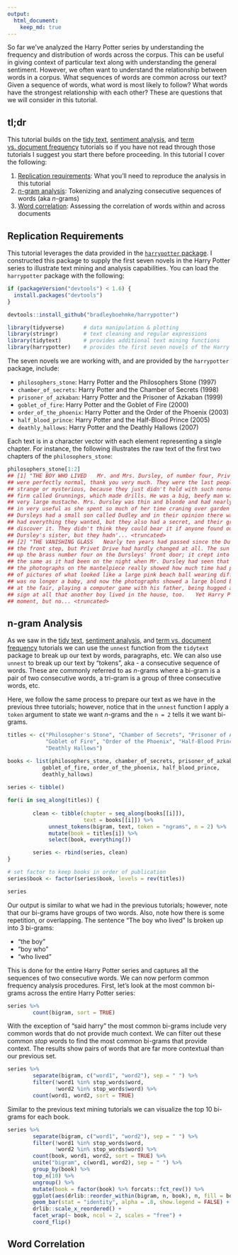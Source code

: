 ```yaml
---
output:
  html_document:
    keep_md: true
---
```


So far we've analyzed the Harry Potter series by understanding the frequency and distribution of words across the corpus.  This can be useful in giving context of particular text along with understanding the general sentiment.  However, we often want to understand the relationship between words in a corpus.  What sequences of words are common across our text?  Given a sequence of words, what word is most likely to follow?  What words have the strongest relationship with each other?  These are questions that we will consider in this tutorial.


## tl;dr
This tutorial builds on the [tidy text](tidy_text), [sentiment analysis](sentiment_analysis), and [term vs. document frequency](tf-idf_analysis) tutorials so if you have not read through those tutorials I suggest you start there before proceeding.  In this tutorial I cover the following: 

1. [Replication requirements](#replication): What you’ll need to reproduce the analysis in this tutorial
2. [*n*-gram analysis](#ngram): Tokenizing and analyzing consecutive sequences of words (aka *n*-grams)
3. [Word correlation](#corr): Assessing the correlation of words within and across documents



## Replication Requirements {#replication}
This tutorial leverages the data provided in the [`harrypotter` package](https://github.com/bradleyboehmke/harrypotter).  I constructed this package to supply the first seven novels in the Harry Potter series to illustrate text mining and analysis capabilities.  You can load the `harrypotter` package with the following:

```r
if (packageVersion("devtools") < 1.6) {
  install.packages("devtools")
}

devtools::install_github("bradleyboehmke/harrypotter")
```

```r
library(tidyverse)      # data manipulation & plotting
library(stringr)        # text cleaning and regular expressions
library(tidytext)       # provides additional text mining functions
library(harrypotter)    # provides the first seven novels of the Harry Potter series
```

The seven novels we are working with, and are provided by the `harrypotter` package, include:

- `philosophers_stone`: Harry Potter and the Philosophers Stone (1997)
- `chamber_of_secrets`: Harry Potter and the Chamber of Secrets (1998)
- `prisoner_of_azkaban`: Harry Potter and the Prisoner of Azkaban (1999)
- `goblet_of_fire`: Harry Potter and the Goblet of Fire (2000)
- `order_of_the_phoenix`: Harry Potter and the Order of the Phoenix (2003)
- `half_blood_prince`: Harry Potter and the Half-Blood Prince (2005)
- `deathly_hallows`: Harry Potter and the Deathly Hallows (2007)

Each text is in a character vector with each element representing a single chapter.  For instance, the following illustrates the raw text of the first two chapters of the `philosophers_stone`:

```r
philosophers_stone[1:2]
## [1] "THE BOY WHO LIVED　　Mr. and Mrs. Dursley, of number four, Privet Drive, were proud to say that they 
## were perfectly normal, thank you very much. They were the last people you'd expect to be involved in anything 
## strange or mysterious, because they just didn't hold with such nonsense.　　Mr. Dursley was the director of a 
## firm called Grunnings, which made drills. He was a big, beefy man with hardly any neck, although he did have a 
## very large mustache. Mrs. Dursley was thin and blonde and had nearly twice the usual amount of neck, which came
## in very useful as she spent so much of her time craning over garden fences, spying on the neighbors. The 
## Dursleys had a small son called Dudley and in their opinion there was no finer boy anywhere.　　The Dursleys 
## had everything they wanted, but they also had a secret, and their greatest fear was that somebody would 
## discover it. They didn't think they could bear it if anyone found out about the Potters. Mrs. Potter was Mrs. 
## Dursley's sister, but they hadn'... <truncated>
## [2] "THE VANISHING GLASS　　Nearly ten years had passed since the Dursleys had woken up to find their nephew on
## the front step, but Privet Drive had hardly changed at all. The sun rose on the same tidy front gardens and lit
## up the brass number four on the Dursleys' front door; it crept into their living room, which was almost exactly
## the same as it had been on the night when Mr. Dursley had seen that fateful news report about the owls. Only
## the photographs on the mantelpiece really showed how much time had passed. Ten years ago, there had been lots
## of pictures of what looked like a large pink beach ball wearing different-colored bonnets -- but Dudley Dursley
## was no longer a baby, and now the photographs showed a large blond boy riding his first bicycle, on a carousel 
## at the fair, playing a computer game with his father, being hugged and kissed by his mother. The room held no
## sign at all that another boy lived in the house, too.　　Yet Harry Potter was still there, asleep at the
## moment, but no... <truncated>
```


## n-gram Analysis {#ngram}

As we saw in the [tidy text](tidy_text), [sentiment analysis](sentiment_analysis), and [term vs. document frequency](tf-idf_analysis) tutorials we can use the `unnest` function from the `tidytext` package to break up our text by words, paragraphs, etc.  We can also use `unnest` to break up our text by "tokens", aka - a consecutive sequence of words.  These are commonly referred to as *n*-grams where a bi-gram is a pair of two consecutive words, a tri-gram is a group of three consecutive words, etc.  

Here, we follow the same process to prepare our text as we have in the previous three tutorials; however, notice that in the `unnest` function I apply a `token` argument to state we want *n*-grams and the `n = 2` tells it we want bi-grams.

```r
titles <- c("Philosopher's Stone", "Chamber of Secrets", "Prisoner of Azkaban",
            "Goblet of Fire", "Order of the Phoenix", "Half-Blood Prince",
            "Deathly Hallows")

books <- list(philosophers_stone, chamber_of_secrets, prisoner_of_azkaban,
           goblet_of_fire, order_of_the_phoenix, half_blood_prince,
           deathly_hallows)
  
series <- tibble()

for(i in seq_along(titles)) {
        
        clean <- tibble(chapter = seq_along(books[[i]]),
                        text = books[[i]]) %>%
             unnest_tokens(bigram, text, token = "ngrams", n = 2) %>%
             mutate(book = titles[i]) %>%
             select(book, everything())

        series <- rbind(series, clean)
}

# set factor to keep books in order of publication
series$book <- factor(series$book, levels = rev(titles))

series
```


Our output is similar to what we had in the previous tutorials; however, note that our bi-grams have groups of two words.  Also, note how there is some repetition, or overlapping.  The sentence "The boy who lived" Is broken up into 3 bi-grams:

- "the boy"
- "boy who"
- "who lived"

This is done for the entire Harry Potter series and captures all the sequences of two consecutive words.  We can now perform common frequency analysis procedures.  First, let's look at the most common bi-grams across the entire Harry Potter series:

```r
series %>%
        count(bigram, sort = TRUE)
```

With the exception of "said harry" the most common bi-grams include very common words that do not provide much context.  We can filter out these common *stop* words to find the most common bi-grams that provide context.  The results show pairs of words that are far more contextual than our previous set.

```r
series %>%
        separate(bigram, c("word1", "word2"), sep = " ") %>%
        filter(!word1 %in% stop_words$word,
               !word2 %in% stop_words$word) %>%
        count(word1, word2, sort = TRUE)
```


Similar to the previous text mining tutorials we can visualize the top 10 bi-grams for each book. 

```r
series %>%
        separate(bigram, c("word1", "word2"), sep = " ") %>%
        filter(!word1 %in% stop_words$word,
               !word2 %in% stop_words$word) %>%
        count(book, word1, word2, sort = TRUE) %>%
        unite("bigram", c(word1, word2), sep = " ") %>%
        group_by(book) %>%
        top_n(10) %>%
        ungroup() %>%
        mutate(book = factor(book) %>% forcats::fct_rev()) %>%
        ggplot(aes(drlib::reorder_within(bigram, n, book), n, fill = book)) +
        geom_bar(stat = "identity", alpha = .8, show.legend = FALSE) +
        drlib::scale_x_reordered() +
        facet_wrap(~ book, ncol = 2, scales = "free") +
        coord_flip()
```


## Word Correlation {#corr}







